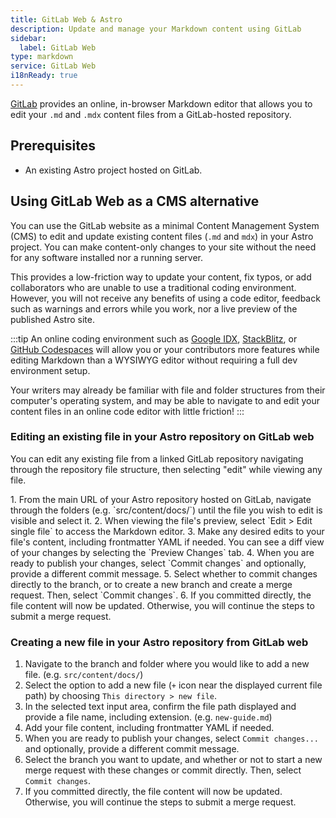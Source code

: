```yaml
---
title: GitLab Web & Astro
description: Update and manage your Markdown content using GitLab
sidebar:
  label: GitLab Web
type: markdown
service: GitLab Web
i18nReady: true
---
```


[GitLab](https://gitlab.com/) provides an online, in-browser Markdown editor that allows you to edit your `.md` and `.mdx` content files from a GitLab-hosted repository.

## Prerequisites

- An existing Astro project hosted on GitLab.

## Using GitLab Web as a CMS alternative

You can use the GitLab website as a minimal Content Management System (CMS) to edit and update existing content files (`.md` and `mdx`) in your Astro project. You can make content-only changes to your site without the need for any software installed nor a running server.

This provides a low-friction way to update your content, fix typos, or add collaborators who are unable to use a traditional coding environment. However, you will not receive any benefits of using a code editor, feedback such as warnings and errors while you work, nor a live preview of the published Astro site.

:::tip 
An online coding environment such as [Google IDX](https://idx.dev), [StackBlitz](https://stackblitz.com), or [GitHub Codespaces](https://github.dev) will allow you or your contributors more features while editing Markdown than a WYSIWYG editor without requiring a full dev environment setup.

Your writers may already be familiar with file and folder structures from their computer's operating system, and may be able to navigate to and edit your content files in an online code editor with little friction!
:::

### Editing an existing file in your Astro repository on GitLab web

You can edit any existing file from a linked GitLab repository navigating through the repository file structure, then selecting "edit" while viewing any file.

<Steps>
1. From the main URL of your Astro repository hosted on GitLab, navigate through the folders (e.g. `src/content/docs/`) until the file you wish to edit is visible and select it.
2. When viewing the file's preview, select `Edit > Edit single file` to access the Markdown editor.
3. Make any desired edits to your file's content, including frontmatter YAML if needed. You can see a diff view of your changes by selecting the `Preview Changes` tab.
4. When you are ready to publish your changes, select `Commit changes` and optionally, provide a different commit message.
5. Select whether to commit changes directly to the branch, or to create a new branch and create a merge request. Then, select `Commit changes`.
6. If you committed directly, the file content will now be updated. Otherwise, you will continue the steps to submit a merge request.
</Steps>

### Creating a new file in your Astro repository from GitLab web

<Steps>

1. Navigate to the branch and folder where you would like to add a new file. (e.g. `src/content/docs/`)
2. Select the option to add a new file (`+` icon near the displayed current file path) by choosing `This directory > new file`.
3. In the selected text input area, confirm the file path displayed and provide a file name, including extension. (e.g. `new-guide.md`) 
4. Add your file content, including frontmatter YAML if needed.
5. When you are ready to publish your changes, select `Commit changes...` and optionally, provide a different commit message.
6. Select the branch you want to update, and whether or not to start a new merge request with these changes or commit directly. Then, select `Commit changes`.
7. If you committed directly, the file content will now be updated. Otherwise, you will continue the steps to submit a merge request.
</Steps>

